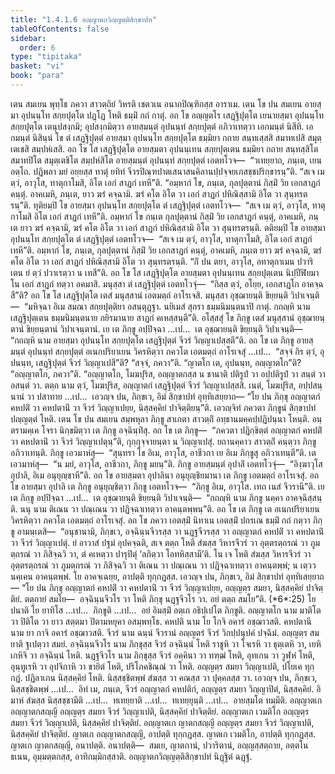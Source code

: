 ```yaml
---
title: "1.4.1.6 อญฺญาตกวิญฺญตฺติสิกฺขาปท"
tableOfContents: false
sidebar:
  order: 6
type: "tipitaka"
basket: "vi"
book: "para"
---
```



<DynamicBreadcrumb />

<Division number="515" book="para" e="ch" v="1" p="311">

<Paragraph number="1974" book="para">
เตน สมเยน พุทฺโธ ภควา สาวตฺถิยํ วิหรติ เชตวเน อนาถปิณฺฑิกสฺส อาราเม. เตน โข ปน สมเยน อายสฺมา อุปนนฺโท สกฺยปุตฺโต ปฏฺโฏ โหติ ธมฺมิํ กถํ กาตุํ. อถ โข อญฺญตโร เสฏฺฐิปุตฺโต เยนายสฺมา อุปนนฺโท สกฺยปุตฺโต เตนุปสงฺกมิ; อุปสงฺกมิตฺวา อายสฺมนฺตํ อุปนนฺทํ สกฺยปุตฺตํ อภิวาเทตฺวา เอกมนฺตํ นิสีทิ. เอกมนฺตํ นิสินฺนํ โข ตํ เสฏฺฐิปุตฺตํ อายสฺมา อุปนนฺโท สกฺยปุตฺโต ธมฺมิยา กถาย สนฺทเสฺสสิ สมาทเปสิ สมุตฺเตเชสิ สมฺปหํเสสิ. อถ โข โส เสฏฺฐิปุตฺโต อายสฺมตา อุปนนฺเทน สกฺยปุตฺเตน ธมฺมิยา กถาย สนฺทสฺสิโต สมาทปิโต สมุตฺเตชิโต สมฺปหํสิโต อายสฺมนฺตํ อุปนนฺทํ สกฺยปุตฺตํ เอตทโวจ—  “วเทยฺยาถ, ภนฺเต, เยน อตฺโถ. ปฏิพลา มยํ อยฺยสฺส ทาตุํ ยทิทํ จีวรปิณฺฑปาตเสนาสนคิลานปฺปจฺจยเภสชฺชปริกฺขารนฺ”ติ. “สเจ เม ตฺวํ, อาวุโส, ทาตุกาโมสิ, อิโต เอกํ สาฏกํ เทหี”ติ. “อมฺหากํ โข, ภนฺเต, กุลปุตฺตานํ กิสฺมิํ วิย เอกสาฏกํ คนฺตุํ. อาคเมหิ, ภนฺเต, ยาว ฆรํ คจฺฉามิ. ฆรํ คโต อิโต วา เอกํ สาฏกํ ปหิณิสฺสามิ อิโต วา สุนฺทรตรนฺ”ติ.
</Paragraph>

<Paragraph number="1975" book="para">
ทุติยมฺปิ โข อายสฺมา อุปนนฺโท สกฺยปุตฺโต ตํ เสฏฺฐิปุตฺตํ เอตทโวจ—  “สเจ เม ตฺวํ, อาวุโส, ทาตุกาโมสิ อิโต เอกํ สาฏกํ เทหี”ติ. อมฺหากํ โข ภนฺเต กุลปุตฺตานํ กิสฺมิํ วิย เอกสาฏกํ คนฺตุํ, อาคเมหิ, ภนฺเต ยาว ฆรํ คจฺฉามิ, ฆรํ คโต อิโต วา เอกํ สาฏกํ ปหิณิสฺสามิ อิโต วา สุนฺทรตรนฺติ.
</Paragraph>

<Paragraph number="1976" book="para">
ตติยมฺปิ โข อายสฺมา อุปนนฺโท สกฺยปุตฺโต ตํ เสฏฺฐิปุตฺตํ เอตทโวจ—  “สเจ เม ตฺวํ, อาวุโส, ทาตุกาโมสิ, อิโต เอกํ สาฏกํ เทหี”ติ. อมฺหากํ โข, ภนฺเต, กุลปุตฺตานํ กิสฺมิํ วิย เอกสาฏกํ คนฺตุํ, อาคเมหิ, ภนฺเต ยาว ฆรํ คจฺฉามิ, ฆรํ คโต อิโต วา เอกํ สาฏกํ ปหิณิสฺสามิ อิโต วา สุนฺทรตรนฺติ. “กิํ ปน ตยา, อาวุโส, อทาตุกาเมน ปวาริเตน ยํ ตฺวํ ปวาเรตฺวา น เทสี”ติ.
</Paragraph>

<Paragraph number="1977" book="para">
อถ โข โส เสฏฺฐิปุตฺโต อายสฺมตา อุปนนฺเทน สกฺยปุตฺเตน นิปฺปีฬิยมาโน เอกํ สาฏกํ ทตฺวา อคมาสิ. มนุสฺสา ตํ เสฏฺฐิปุตฺตํ เอตทโวจุํ—  “กิสฺส ตฺวํ, อโยฺย, เอกสาฏโก อาคจฺฉสี”ติ? อถ โข โส เสฏฺฐิปุตฺโต เตสํ มนุสฺสานํ เอตมตฺถํ อาโรเจสิ. มนุสฺสา อุชฺฌายนฺติ ขิยฺยนฺติ วิปาเจนฺติ—  “มหิจฺฉา อิเม สมณา สกฺยปุตฺติยา อสนฺตุฏฺฐา. นยิเมสํ สุกรา ธมฺมนิมนฺตนาปิ กาตุํ. กถญฺหิ นาม เสฏฺฐิปุตฺเตน ธมฺมนิมนฺตนาย กยิรมานาย สาฏกํ คเหสฺสนฺตี”ติ.
</Paragraph>

<Paragraph number="1978" book="para">
อโสฺสสุํ โข ภิกฺขู เตสํ มนุสฺสานํ อุชฺฌายนฺตานํ ขิยฺยนฺตานํ วิปาเจนฺตานํ. เย เต ภิกฺขู อปฺปิจฺฉา …เป…  เต อุชฺฌายนฺติ ขิยฺยนฺติ วิปาเจนฺติ—  “กถญฺหิ นาม อายสฺมา อุปนนฺโท สกฺยปุตฺโต เสฏฺฐิปุตฺตํ จีวรํ วิญฺญาเปสฺสตี”ติ.
</Paragraph>

<Paragraph number="1979" book="para">
อถ โข เต ภิกฺขู อายสฺมนฺตํ อุปนนฺทํ สกฺยปุตฺตํ อเนกปริยาเยน วิครหิตฺวา ภควโต เอตมตฺถํ อาโรเจสุํ …เป…  “สจฺจํ กิร ตฺวํ, อุปนนฺท, เสฏฺฐิปุตฺตํ จีวรํ วิญฺญาเปสี”ติ? “สจฺจํ, ภควา”ติ. “ญาตโก เต, อุปนนฺท, อญฺญาตโก”ติ? “อญฺญาตโก, ภควา”ติ. “อญฺญาตโก, โมฆปุริส, อญฺญาตกสฺส น ชานาติ ปติรูปํ วา อปฺปติรูปํ วา สนฺตํ วา อสนฺตํ วา. ตตฺถ นาม ตฺวํ, โมฆปุริส, อญฺญาตกํ เสฏฺฐิปุตฺตํ จีวรํ วิญฺญาเปสฺสสิ. เนตํ, โมฆปุริส, อปฺปสนฺนานํ วา ปสาทาย …เป…  เอวญฺจ ปน, ภิกฺขเว, อิมํ สิกฺขาปทํ อุทฺทิเสยฺยาถ—
</Paragraph>

</Division>
<Division number="516" book="para" e="ch" v="1" p="313">

<Paragraph number="1980" book="para">
<Emphasis>“โย ปน ภิกฺขุ อญฺญาตกํ คหปติํ วา คหปตานิํ วา จีวรํ วิญฺญาเปยฺย, นิสฺสคฺคิยํ ปาจิตฺติยนฺ”</Emphasis>ติ.
</Paragraph>

<Paragraph number="1981" book="para">
เอวญฺจิทํ ภควตา ภิกฺขูนํ สิกฺขาปทํ ปญฺญตฺตํ โหติ.
</Paragraph>

</Division>
<Division number="517" book="para" e="ch" v="1" p="313">

<Paragraph number="1982" book="para">
เตน โข ปน สมเยน สมฺพหุลา ภิกฺขู สาเกตา สาวตฺถิํ อทฺธานมคฺคปฺปฏิปนฺนา โหนฺติ. อนฺตรามคฺเค โจรา นิกฺขมิตฺวา เต ภิกฺขู อจฺฉินฺทิํสุ. อถ โข เต ภิกฺขู—  “ภควตา ปฏิกฺขิตฺตํ อญฺญาตกํ คหปติํ วา คหปตานิํ วา จีวรํ วิญฺญาเปตุนฺ”ติ, กุกฺกุจฺจายนฺตา น วิญฺญาเปสุํ. ยถานคฺคาว สาวตฺถิํ คนฺตฺวา ภิกฺขู อภิวาเทนฺติ. ภิกฺขู เอวมาหํสุ—  “สุนฺทรา โข อิเม, อาวุโส, อาชีวกา เย อิเม ภิกฺขูสุ อภิวาเทนฺตี”ติ. เต เอวมาหํสุ—  “น มยํ, อาวุโส, อาชีวกา, ภิกฺขู มยนฺ”ติ. ภิกฺขู อายสฺมนฺตํ อุปาลิํ เอตทโวจุํ—  “อิงฺฆาวุโส อุปาลิ, อิเม อนุยุญฺชาหี”ติ. อถ โข อายสฺมตา อุปาลินา อนุยุญฺชิยมานา เต ภิกฺขู เอตมตฺถํ อาโรเจสุํ. อถ โข อายสฺมา อุปาลิ เต ภิกฺขู อนุยุญฺชิตฺวา ภิกฺขู เอตทโวจ—  “ภิกฺขู อิเม, อาวุโส. เทถ เนสํ จีวรานี”ติ. เย เต ภิกฺขู อปฺปิจฺฉา …เป…  เต อุชฺฌายนฺติ ขิยฺยนฺติ วิปาเจนฺติ—  “กถญฺหิ นาม ภิกฺขู นคฺคา อาคจฺฉิสฺสนฺติ. นนุ นาม ติเณน วา ปณฺเณน วา ปฏิจฺฉาเทตฺวา อาคนฺตพฺพนฺ”ติ.
</Paragraph>

<Paragraph number="1983" book="para">
อถ โข เต ภิกฺขู เต อเนกปริยาเยน วิครหิตฺวา ภควโต เอตมตฺถํ อาโรเจสุํ. อถ โข ภควา เอตสฺมิํ นิทาเน เอตสฺมิํ ปกรเณ ธมฺมิํ กถํ กตฺวา ภิกฺขู อามนฺเตสิ—  “อนุชานามิ, ภิกฺขเว, อจฺฉินฺนจีวรสฺส วา นฏฺฐจีวรสฺส วา อญฺญาตกํ คหปติํ วา คหปตานิํ วา จีวรํ วิญฺญาเปตุํ. ยํ อาวาสํ ปฐมํ อุปคจฺฉติ, สเจ ตตฺถ โหติ สํฆสฺส วิหารจีวรํ วา อุตฺตรตฺถรณํ วา ภูมตฺถรณํ วา ภิสิจฺฉวิ วา, ตํ คเหตฺวา ปารุปิตุํ ‘ลภิตฺวา โอทหิสฺสามี’ติ. โน เจ โหติ สํฆสฺส วิหารจีวรํ วา อุตฺตรตฺถรณํ วา ภูมตฺถรณํ วา ภิสิจฺฉวิ วา ติเณน วา ปณฺเณน วา ปฏิจฺฉาเทตฺวา อาคนฺตพฺพํ; น เตฺวว นคฺเคน อาคนฺตพฺพํ. โย อาคจฺเฉยฺย, อาปตฺติ ทุกฺกฏสฺส. เอวญฺจ ปน, ภิกฺขเว, อิมํ สิกฺขาปทํ อุทฺทิเสยฺยาถ—
</Paragraph>

</Division>
<Division number="518" book="para" e="ch" v="1" p="314">

<Paragraph number="1984" book="para">
<Emphasis>“โย ปน ภิกฺขุ อญฺญาตกํ คหปติํ วา คหปตานิํ วา จีวรํ วิญฺญาเปยฺย, อญฺญตฺร สมยา, นิสฺสคฺคิยํ ปาจิตฺติยํ. ตตฺถายํ สมโย—  อจฺฉินฺนจีวโร วา โหติ ภิกฺขุ นฏฺฐจีวโร วา. อยํ ตตฺถ สมโย”</Emphasis>ติ. (*6*:<Emphasis>25</Emphasis>)
</Paragraph>

</Division>
<Division number="519" book="para" e="ch" v="1" p="314">

<Paragraph number="1985" book="para">
<Emphasis>โย ปนา</Emphasis>ติ โย ยาทิโส …เป…  <Emphasis>ภิกฺขู</Emphasis>ติ …เป…  อยํ อิมสฺมิํ อตฺเถ อธิปฺเปโต ภิกฺขูติ.
</Paragraph>

<Paragraph number="1986" book="para">
<Emphasis>อญฺญาตโก</Emphasis> นาม มาติโต วา ปิติโต วา ยาว สตฺตมา ปิตามหยุคา อสมฺพทฺโธ.
</Paragraph>

<Paragraph number="1987" book="para">
<Emphasis>คหปติ</Emphasis> นาม โย โกจิ อคารํ อชฺฌาวสติ.
</Paragraph>

<Paragraph number="1988" book="para">
<Emphasis>คหปตานี</Emphasis> นาม ยา กาจิ อคารํ อชฺฌาวสติ.
</Paragraph>

<Paragraph number="1989" book="para">
<Emphasis>จีวรํ</Emphasis> นาม ฉนฺนํ จีวรานํ อญฺญตรํ จีวรํ วิกปฺปนุปคํ ปจฺฉิมํ.
</Paragraph>

<Paragraph number="1990" book="para">
<Emphasis>อญฺญตฺร สมยา</Emphasis>ติ ฐเปตฺวา สมยํ.
</Paragraph>

<Paragraph number="1991" book="para">
<Emphasis>อจฺฉินฺนจีวโร</Emphasis> นาม ภิกฺขุสฺส จีวรํ อจฺฉินฺนํ โหติ ราชูหิ วา โจเรหิ วา ธุตฺเตหิ วา, เยหิ เกหิจิ วา อจฺฉินฺนํ โหติ.
</Paragraph>

<Paragraph number="1992" book="para">
<Emphasis>นฏฺฐจีวโร</Emphasis> นาม ภิกฺขุสฺส จีวรํ อคฺคินา วา ทฑฺฒํ โหติ, อุทเกน วา วูฬฺหํ โหติ, อุนฺทูเรหิ วา อุปจิกาหิ วา ขายิตํ โหติ, ปริโภคชิณฺณํ วา โหติ.
</Paragraph>

<Paragraph number="1993" book="para">
อญฺญตฺร สมยา วิญฺญาเปติ, ปโยเค ทุกฺกฏํ. ปฏิลาเภน นิสฺสคฺคิยํ โหติ. นิสฺสชฺชิตพฺพํ สํฆสฺส วา คณสฺส วา ปุคฺคลสฺส วา. เอวญฺจ ปน, ภิกฺขเว, นิสฺสชฺชิตพฺพํ …เป…  อิทํ เม, ภนฺเต, จีวรํ อญฺญาตกํ คหปติกํ, อญฺญตฺร สมยา วิญฺญาปิตํ, นิสฺสคฺคิยํ. อิมาหํ สํฆสฺส นิสฺสชฺชามีติ …เป…  ทเทยฺยาติ …เป…  ทเทยฺยุนฺติ …เป…  อายสฺมโต ทมฺมีติ.
</Paragraph>

</Division>
<Division number="520" book="para" e="ch" v="1" p="315">

<Paragraph number="1994" book="para">
อญฺญาตเก อญฺญาตกสญฺญี อญฺญตฺร สมยา จีวรํ วิญฺญาเปติ, นิสฺสคฺคิยํ ปาจิตฺติยํ. อญฺญาตเก เวมติโก อญฺญตฺร สมยา จีวรํ วิญฺญาเปติ, นิสฺสคฺคิยํ ปาจิตฺติยํ. อญฺญาตเก ญาตกสญฺญี อญฺญตฺร สมยา จีวรํ วิญฺญาเปติ, นิสฺสคฺคิยํ ปาจิตฺติยํ.
</Paragraph>

<Paragraph number="1995" book="para">
ญาตเก อญฺญาตกสญฺญี, อาปตฺติ ทุกฺกฏสฺส. ญาตเก เวมติโก, อาปตฺติ ทุกฺกฏสฺส. ญาตเก ญาตกสญฺญี, อนาปตฺติ.
</Paragraph>

</Division>
<Division number="521" book="para" e="ch" v="1" p="315">

<Paragraph number="1996" book="para">
อนาปตฺติ—  สมเย, ญาตกานํ, ปวาริตานํ, อญฺญสฺสตฺถาย, อตฺตโน ธเนน, อุมฺมตฺตกสฺส, อาทิกมฺมิกสฺสาติ.

</Paragraph>
</Division>

<Paragraph number="1997" type="center" book="para">
อญฺญาตกวิญฺญตฺติสิกฺขาปทํ นิฏฺฐิตํ ฉฏฺฐํ.
</Paragraph>